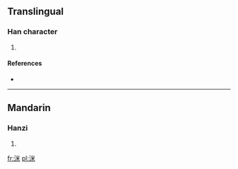 ==Translingual==

===Han character===
{{Han char|rn=85|rad=水|as=06|sn=9|four=|canj=水火木 (EFD)}}

# {{defn|Han|sort=水06}}

====References====
* {{Han ref|kx=0621.060|dkj=17393|dj=1017.050|hdz=31616.030|uh=6D23|ud=27939}}

----

==Mandarin==

===Hanzi===
{{cmn-hanzi|pin=[[mǐ]] ([[mi3]])|wg=mi<sup>3</sup>}}

# {{defn|Mandarin|sort=水06}}

[[fr:洣]]
[[pl:洣]]